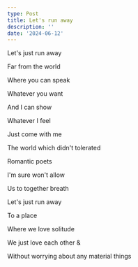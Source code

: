 ```yaml
---
type: Post
title: Let's run away
description: ''
date: '2024-06-12'
---
```

Let's just run away

Far from the world

Where you can speak

Whatever you want

And I can show

Whatever I feel

Just come with me

The world which didn't tolerated

Romantic poets

I'm sure won't allow

Us to together breath

Let's just run away

To a place

Where we love solitude

We just love each other &

Without worrying about any material things
